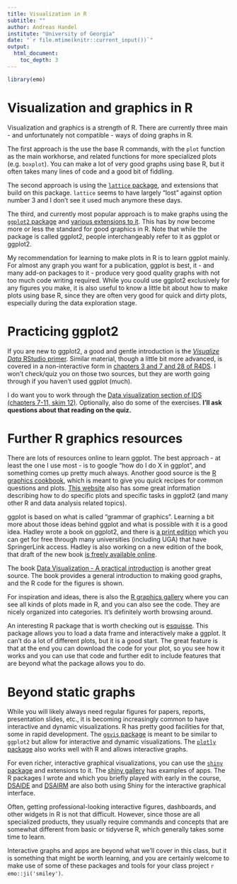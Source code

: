 ```yaml
---
title: Visualization in R
subtitle: ""
author: Andreas Handel
institute: "University of Georgia"
date: "`r file.mtime(knitr::current_input())`"
output: 
  html_document:
    toc_depth: 3
---
```


```r
library(emo)
```


# Visualization and graphics in R 
Visualization and graphics is a strength of R. There are currently three main - and unfortunately not compatible - ways of doing graphs in R. 

The first approach is the use the base R commands, with the `plot` function as the main workhorse, and related functions for more specialized plots (e.g. `boxplot`). You can make a lot of very good graphs using base R, but it often takes many lines of code and a good bit of fiddling. 

The second approach is using the [`lattice` package](http://lattice.r-forge.r-project.org/), and extensions that build on this package. `lattice` seems to have largely "lost" against option number 3 and I don't see it used much anymore these days.

The third, and currently most popular approach is to make graphs using the [`ggplot2` package](https://ggplot2.tidyverse.org/) and [various extensions to it](http://www.ggplot2-exts.org/gallery/). This has by now become more or less the standard for good graphics in R. Note that while the package is called ggplot2, people interchangeably refer to it as ggplot or ggplot2.

My recommendation for learning to make plots in R is to learn ggplot mainly. For almost any graph you want for a publication, ggplot is best, it - and many add-on packages to it - produce very good quality graphs with not too much code writing required. While you could use ggplot2 exclusively for any figures you make, it is also useful to know a little bit about how to make plots using base R, since they are often very good for quick and dirty plots, especially during the data exploration stage. 


# Practicing ggplot2

If you are new to ggplot2, a good and gentle introduction is the [_Visualize Data_ RStudio primer](https://rstudio.cloud/learn/primers/3). Similar material, though a little bit more advanced, is covered in a non-interactive form in [chapters 3 and 7 and 28 of R4DS](http://r4ds.had.co.nz/). I won't check/quiz you on those two sources, but they are worth going through if you haven't used ggplot (much).

I do want you to work through the [Data visualization section of IDS (chapters 7-11, skim 12)](https://rafalab.github.io/dsbook/). Optionally, also do some of the exercises. __I'll ask questions about that reading on the quiz.__


# Further R graphics resources
There are lots of resources online to learn ggplot. The best approach - at least the one I use most - is to google "how do I do X in ggplot", and something comes up pretty much always. Another good source is the [R graphics cookbook](https://r-graphics.org/), which is meant to give you quick recipes for common questions and plots. [This website](http://www.sthda.com/english/wiki/ggplot2-essentials) also has some great information describing how to do specific plots and specific tasks in ggplot2 (and many other R and data analysis related topics). 

ggplot is based on what is called "grammar of graphics". Learning a bit more about those ideas behind ggplot and what is possible with it is a good idea. Hadley wrote a book on ggplot2, and there is [a print edition](https://www.springer.com/gp/book/9780387981413) which you can get for free through many universities (including UGA) that have SpringerLink access. Hadley is also working on a new edition of the book, that draft of the new book [is freely available online](https://ggplot2-book.org/). 

The book [Data Visualization - A practical introduction](https://socviz.co/) is another great source. The book provides a general introduction to making good graphs, and the R code for the figures is shown.

For inspiration and ideas, there is also the [R graphics gallery](https://www.r-graph-gallery.com/) where you can see all kinds of plots made in R, and you can also see the code. They are nicely organized into categories. It's definitely worth browsing around.

An interesting R package that is worth checking out is [esquisse](https://dreamrs.github.io/esquisse/). This package allows you to load a data frame and interactively make a ggplot. It can't do a lot of different plots, but it is a good start. The great feature is that at the end you can download the code for your plot, so you see how it works and you can use that code and further edit to include features that are beyond what the package allows you to do.

# Beyond static graphs
While you will likely always need regular figures for papers, reports, presentation slides, etc., it is becoming increasingly common to have interactive and dynamic visualizations. R has pretty good facilities for that, some in rapid development. The [`ggvis` package](https://ggvis.rstudio.com/) is meant to be similar to `ggplot2` but allow for interactive and dynamic visualizations. The [`plotly` package](https://plot.ly/r/) also works well with R and allows interactive graphs.

For even richer, interactive graphical visualizations, you can use the [`shiny` package](https://shiny.rstudio.com/) and extensions to it. The [shiny gallery](https://shiny.rstudio.com/gallery/) has examples of apps. The R packages I wrote and which you briefly played with early in the course, [DSAIDE](https://ahgroup.github.io/DSAIDE/) and [DSAIRM](https://ahgroup.github.io/DSAIRM/) are also both using Shiny for the interactive graphical interface. 

Often, getting professional-looking interactive figures, dashboards, and other widgets in R is not that difficult. However, since those are all specialized products, they usually require commands and concepts that are somewhat different from basic or tidyverse R, which generally takes some time to learn. 
 
Interactive graphs and apps are beyond what we'll cover in this class, but it is something that might be worth learning, and you are certainly welcome to make use of some of these packages and tools for your class project `r emo::ji('smiley')`.


